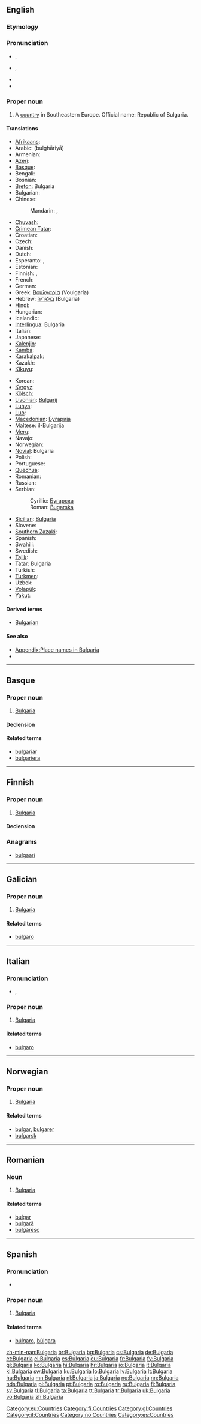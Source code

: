{{slim-wikipedia}}
{{also|bulgaria|Bulgária|Búlgaría}}
==English==

===Etymology===
{{rfe}}

===Pronunciation===
* {{a|UK}} {{IPA|/bʌlˈɡɛə.ɹi.ə/}}, {{SAMPA|/bVl"gE@.ri.@/}}
* {{a|US}} {{IPA|/bʌlˈɡɛɹ.i.ə/}}, {{SAMPA|/bVl"gEr.i.@/}}
* {{audio|en-us-Bulgaria.ogg|Audio (US)}}
* {{rfap|RP}}

===Proper noun===
{{en-proper noun}}

# A [[country]] in Southeastern Europe. Official name: Republic of Bulgaria.

====Translations====
{{trans-top|country}}
* [[Afrikaans]]: {{t|af|Bulgarye|xs=Afrikaans}}
* Arabic: {{Arab|[[بلغاريا]]}} (bulghāriyā)
* Armenian: {{t-|hy|Բուլղարիա|tr=Bulġaria}}
* [[Azeri]]: {{t+|az|Bolqarıstan|xs=Azeri}}
* [[Basque]]: {{t+|eu|Bulgaria|xs=Basque}}
* Bengali: {{t-|bn|বুলগেরিয়া}}
* Bosnian: {{t-|bs|Bugarska|f}}
* [[Breton]]: Bulgaria
* Bulgarian: {{t+|bg|България|f|tr=Bălgárija}}
* Chinese:
*: Mandarin: {{t-|cmn|保加利亞|sc=Hani}}, {{t-|cmn|保加利亚|tr=Bǎojiālìyà|sc=Hani}}
* [[Chuvash]]: {{tø|cv|Болгари|tr=Bolgari|sc=Cyrl}}
* [[Crimean Tatar]]: {{tø|crh|Bulğaristan}}
* Croatian: {{t+|hr|Bugarska|f}}
* Czech: {{t+|cs|Bulharsko|n}}
* Danish: {{t-|da|Bulgarien}}
* Dutch: {{t+|nl|Bulgarije}}
* Esperanto: {{t-|eo|Bulgario|xs=Esperanto}}, {{t-|eo|Bulgarujo|xs=Esperanto}}
* Estonian: {{t+|et|Bulgaaria}}
* Finnish: {{t+|fi|Bulgaria}},  {{t+|fi|Bulgarian tasavalta}}
* French: {{t+|fr|Bulgarie|f}}
* German: {{t+|de|Bulgarien|n}}
* Greek: [[Βουλγαρία]] (Voulgaría) {{f}}
* Hebrew: [[בולגריה]] (Bulgaria)
* Hindi: {{t+|hi|बुल्गारिया|tr=bulgāriyā|xs=Hindi}}
* Hungarian: {{t+|hu|Bulgária}}
* Icelandic: {{t+|is|Búlgaría|f}}
* [[Interlingua]]: Bulgaria
* Italian: {{t+|it|Bulgaria|f}}
* Japanese: {{t+|ja|ブルガリア|tr=Burugaria}}
* [[Kalenjin]]: {{tø|kln|Bulgaria}}
* [[Kamba]]: {{tø|kam|Bulgaria}}
* [[Karakalpak]]: {{tø|kaa|Bolgariya}}
* Kazakh: {{t|kk|Бұлғарстан|sc=Cyrl|xs=Kazakh}}
* [[Kikuyu]]: {{tø|ki|Bulgaria}}
{{trans-mid}}
* Korean: {{t+|ko|불가리아|tr=Bulgaria|sc=Hang}}
* [[Kyrgyz]]: {{t-|ky|Болгария|tr=Bolgarija|sc=Cyrl|xs=Kyrgyz}}
* [[Kölsch]]: {{tø|ksh|Bulljaarije}}
* [[Livonian]]: [[Bulgārij]]
* [[Luhya]]: {{tø|luy|Bulgaria}}
* [[Luo]]: {{tø|luo|Bulgaria}}
* [[Macedonian]]: [[Бугарија]] {{f}}
* Maltese: il-[[Bulgarija]]
* [[Meru]]: {{tø|mer|Bulgaria}}
* Navajo: {{tø|nv|Bálgaa bikéyah}}
* Norwegian: {{t+|no|Bulgaria}}
* [[Novial]]: Bulgaria
* Polish: {{t+|pl|Bułgaria|f}}
* Portuguese: {{t+|pt|Bulgária|f}}
* [[Quechua]]: {{t-|qu|Bulgarya|xs=Quechua}}
* Romanian: {{t+|ro|Bulgaria|f}}
* Russian: {{t+|ru|Болгария|f|tr=Bolgárija}}
* Serbian:
*: Cyrillic: [[Бугарска]] {{f}}
*: Roman: [[Bugarska#Serbian|Bugarska]] {{f}}
* [[Sicilian]]: [[Bulgarìa]] {{f}}
* Slovene: {{t+|sl|Bolgarija|f}}
* [[Southern Zazaki]]: {{tø|diq|Bulğarıstan}}
* Spanish: {{t+|es|Bulgaria|f}}
* Swahili: {{t+|sw|Bulgaria|xs=Swahili}}
* Swedish: {{t+|sv|Bulgarien}}
* [[Tajik]]: {{t|tg|Булғористон|tr=Bulğoriston|sc=Cyrl|xs=Tajik}}
* [[Tatar]]: Bulgaria
* Turkish: {{t+|tr|Bulgaristan}}
* [[Turkmen]]: {{t|tk|Bolgariýa|xs=Turkmen}}
* Uzbek: {{t|uz|Bolgariya|xs=Uzbek}}
* [[Volapük]]: {{t+|vo|Bulgarän|xs=Volapük}}
* [[Yakut]]: {{tø|sah|Болгария|tr=Bolgarija|sc=Cyrl}}
{{trans-bottom}}

====Derived terms====
* [[Bulgarian]]

====See also====
* [[Appendix:Place names in Bulgaria]]
* {{list|en|countries of Europe}}

----

==Basque==
{{wikipedia|lang=eu}}

===Proper noun===
{{infl|eu|proper noun}}

# [[#English|Bulgaria]]

====Declension====
{{eu-decl-prop inanim noun-a|AWW=Bulgari|a=1}}

====Related terms====
* [[bulgariar]]
* [[bulgariera]]

[[Category:eu:Countries]]

----

==Finnish==
{{wikipedia|lang=fi}}

===Proper noun===
{{infl|fi|proper noun}}

# [[#English|Bulgaria]]

====Declension====
{{fi-decl-kulkija|Bulgari|nopl=1}}

===Anagrams===
* [[bulgaari#Finnish|bulgaari]]

[[Category:fi:Countries]]

----

==Galician==

===Proper noun===
{{gl-proper noun|f}}

# [[#English|Bulgaria]]

====Related terms====
* [[búlgaro]]

[[Category:gl:Countries]]

----

==Italian==
{{wikipedia|lang=it}}

===Pronunciation===
* {{IPA|/bulɡaˈri.a/|lang=it}}, {{SAMPA|/bulga"ri.a/|lang=it}}

===Proper noun===
{{infl|it|proper noun|g=f}}

# [[#English|Bulgaria]]

====Related terms====
* [[bulgaro]]

[[Category:it:Countries]]

----

==Norwegian==

===Proper noun===
{{infl|no|proper noun}}

# [[#English|Bulgaria]]

====Related terms====
* [[bulgar]], [[bulgarer]]
* [[bulgarsk]]

[[Category:no:Countries]]

----

==Romanian==

===Noun===
{{infl|ro|proper noun|g=f}}

# [[#English|Bulgaria]]

====Related terms====
* [[bulgar]]
* [[bulgară]]
* [[bulgăresc]]

----

==Spanish==
{{wikipedia|lang=es}}

===Pronunciation===
* {{IPA|/bulˈɣarja/|lang=es}}

===Proper noun===
{{es-proper noun|f}}

# [[#English|Bulgaria]]

====Related terms====
* [[búlgaro]], [[búlgara]]

[[Category:es:Countries]]

[[zh-min-nan:Bulgaria]]
[[br:Bulgaria]]
[[bg:Bulgaria]]
[[cs:Bulgaria]]
[[de:Bulgaria]]
[[et:Bulgaria]]
[[el:Bulgaria]]
[[es:Bulgaria]]
[[eu:Bulgaria]]
[[fr:Bulgaria]]
[[fy:Bulgaria]]
[[gl:Bulgaria]]
[[ko:Bulgaria]]
[[hi:Bulgaria]]
[[hr:Bulgaria]]
[[io:Bulgaria]]
[[it:Bulgaria]]
[[kl:Bulgaria]]
[[sw:Bulgaria]]
[[ku:Bulgaria]]
[[lo:Bulgaria]]
[[lv:Bulgaria]]
[[lt:Bulgaria]]
[[hu:Bulgaria]]
[[mn:Bulgaria]]
[[nl:Bulgaria]]
[[ja:Bulgaria]]
[[no:Bulgaria]]
[[nn:Bulgaria]]
[[nds:Bulgaria]]
[[pl:Bulgaria]]
[[pt:Bulgaria]]
[[ro:Bulgaria]]
[[ru:Bulgaria]]
[[fi:Bulgaria]]
[[sv:Bulgaria]]
[[tl:Bulgaria]]
[[ta:Bulgaria]]
[[tt:Bulgaria]]
[[tr:Bulgaria]]
[[uk:Bulgaria]]
[[vo:Bulgaria]]
[[zh:Bulgaria]]